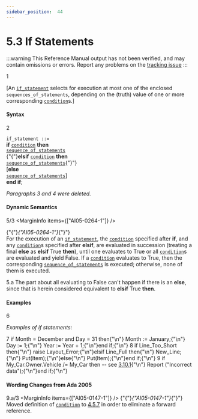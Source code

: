 ```yaml
---
sidebar_position:  44
---
```


# 5.3 If Statements

:::warning
This Reference Manual output has not been verified,
and may contain omissions or errors.
Report any problems on the [tracking issue](https://github.com/ada-lang-io/ada-lang-io/issues/20)
:::


<MarginText>1</MarginText>
<p>[An <code><a href="../AA-5/AA-5.3#S0175">if_statement</a></code> selects for execution at most one of the enclosed <code>sequences_of_statements</code>, depending on the (truth) value of one or more corresponding <code><a href="../AA-4/AA-4.5#S0150">condition</a></code>s.] <br /></p>


#### Syntax

<MarginText>2</MarginText>

<CodeBlock>
<code>if_statement</code><a id="S0175"></a><code> ::= </code><br />    <strong>if</strong> <code><a href="../AA-4/AA-4.5#S0150">condition</a></code> <strong>then</strong><br />      <code><a href="../AA-5/AA-5.1#S0166">sequence_of_statements</a></code><br />   {"{"}<strong>elsif</strong> <code><a href="../AA-4/AA-4.5#S0150">condition</a></code> <strong>then</strong><br />      <code><a href="../AA-5/AA-5.1#S0166">sequence_of_statements</a></code>{"}"}<br />   [<strong>else</strong><br />      <code><a href="../AA-5/AA-5.1#S0166">sequence_of_statements</a></code>]<br />    <strong>end</strong> <strong>if</strong>;<br />

</CodeBlock>
<p><em>Paragraphs 3 and 4 were deleted.</em> <br /></p>


#### Dynamic Semantics

<MarginText>5/3</MarginText>
<MarginInfo items={["AI05-0264-1"]} />
<p>{"{"}<em>{"AI05-0264-1"}</em>{"}"} <br />For the execution of an <code><a href="../AA-5/AA-5.3#S0175">if_statement</a></code>, the <code><a href="../AA-4/AA-4.5#S0150">condition</a></code> specified after <strong>if</strong>, and any <code><a href="../AA-4/AA-4.5#S0150">condition</a></code>s specified after <strong>elsif</strong>, are evaluated in succession (treating a final <strong>else</strong> as <strong>elsif</strong> True <strong>then</strong>), until one evaluates to True or all <code><a href="../AA-4/AA-4.5#S0150">condition</a></code>s are evaluated and yield False. If a <code><a href="../AA-4/AA-4.5#S0150">condition</a></code> evaluates to True, then the corresponding <code><a href="../AA-5/AA-5.1#S0166">sequence_of_statements</a></code> is executed; otherwise, none of them is executed. <br /></p>

<MarginText>5.a</MarginText>
<Admonition type="aarm" aarm="ramification" title="Ramification: ">
<strong></strong>The part about all evaluating to False can't happen if there is an <strong>else</strong>, since that is herein considered equivalent to <strong>elsif</strong> True <strong>then</strong>. <br /></Admonition>


#### Examples

<MarginText>6</MarginText>
<p><em>Examples of if statements:</em> <br /></p>

<MarginText>7</MarginText>
<CodeBlock language="ada">
if Month = December and Day = 31 then{"\n"}   Month := January;{"\n"}   Day   := 1;{"\n"}   Year  := Year + 1;{"\n"}end if;{"\n"}
<MarginText>8</MarginText>
if Line_Too_Short then{"\n"}   raise Layout_Error;{"\n"}elsif Line_Full then{"\n"}   New_Line;{"\n"}   Put(Item);{"\n"}else{"\n"}   Put(Item);{"\n"}end if;{"\n"}
<MarginText>9</MarginText>
if My_Car.Owner.Vehicle /= My_Car then            --  see <a href="../AA-3/AA-3.10#Subclause_3.10.1">3.10.1</a>{"\n"}   Report ("Incorrect data");{"\n"}end if;{"\n"}

</CodeBlock>

#### Wording Changes from Ada 2005

<MarginText>9.a/3</MarginText>
<MarginInfo items={["AI05-0147-1"]} />
<Admonition type="aarm" aarm="note" title="Note: ">
{"{"}<em>{"AI05-0147-1"}</em>{"}"} <br />Moved definition of <code><a href="../AA-4/AA-4.5#S0150">condition</a></code> to <a href="../AA-4/AA-4.5#Subclause_4.5.7">4.5.7</a> in order to eliminate a forward reference. <br /></Admonition>

